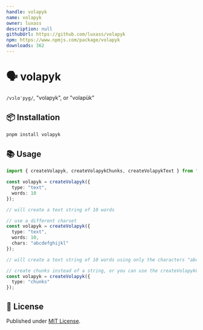 ```yaml
---
handle: volapyk
name: volapyk
owner: luxass
description: null
githubUrl: https://github.com/luxass/volapyk
npm: https://www.npmjs.com/package/volapyk
downloads: 362
---
```


# 🗣️ volapyk

`/vɔlɑˈpyg/`, "volapyk", or "volapük"

## 📦 Installation

```sh
pnpm install volapyk
```

## 📚 Usage

```ts
import { createVolapyk, createVolapykChunks, createVolapykText } from "volapyk";

const volapyk = createVolapyk({
  type: "text",
  words: 10
});

// will create a text string of 10 words

// use a different charset
const volapyk = createVolapyk({
  type: "text",
  words: 10,
  chars: "abcdefghijkl"
});

// will create a text string of 10 words using only the characters "abcdefghijkl"

// create chunks instead of a string, or you can use the createVolapykChunks function
const volapyk = createVolapyk({
  type: "chunks"
});
```

## 📄 License

Published under [MIT License](https://github.com/luxass/volapyk/blob/main/LICENSE).
